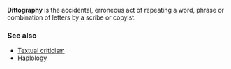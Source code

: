 '''Dittography''' is the accidental, erroneous act of repeating a word, phrase or combination of letters by a scribe or copyist.

{{msg:stub}}

===See also===

*[[Textual criticism]]
*[[Haplology]]
{{ling-stub}}